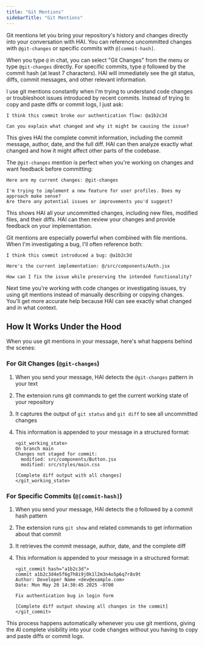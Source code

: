 ```yaml
---
title: "Git Mentions"
sidebarTitle: "Git Mentions"
---
```


Git mentions let you bring your repository's history and changes directly into your conversation with HAI. You can reference uncommitted changes with `@git-changes` or specific commits with `@[commit-hash]`.

When you type `@` in chat, you can select "Git Changes" from the menu or type `@git-changes` directly. For specific commits, type `@` followed by the commit hash (at least 7 characters). HAI will immediately see the git status, diffs, commit messages, and other relevant information.

I use git mentions constantly when I'm trying to understand code changes or troubleshoot issues introduced by recent commits. Instead of trying to copy and paste diffs or commit logs, I just ask:

```
I think this commit broke our authentication flow: @a1b2c3d

Can you explain what changed and why it might be causing the issue?
```

This gives HAI the complete commit information, including the commit message, author, date, and the full diff. HAI can then analyze exactly what changed and how it might affect other parts of the codebase.

The `@git-changes` mention is perfect when you're working on changes and want feedback before committing:

```
Here are my current changes: @git-changes

I'm trying to implement a new feature for user profiles. Does my approach make sense?
Are there any potential issues or improvements you'd suggest?
```

This shows HAI all your uncommitted changes, including new files, modified files, and their diffs. HAI can then review your changes and provide feedback on your implementation.

Git mentions are especially powerful when combined with file mentions. When I'm investigating a bug, I'll often reference both:

```
I think this commit introduced a bug: @a1b2c3d

Here's the current implementation: @/src/components/Auth.jsx

How can I fix the issue while preserving the intended functionality?
```

Next time you're working with code changes or investigating issues, try using git mentions instead of manually describing or copying changes. You'll get more accurate help because HAI can see exactly what changed and in what context.

## How It Works Under the Hood

When you use git mentions in your message, here's what happens behind the scenes:

### For Git Changes (`@git-changes`)

1. When you send your message, HAI detects the `@git-changes` pattern in your text
2. The extension runs git commands to get the current working state of your repository
3. It captures the output of `git status` and `git diff` to see all uncommitted changes
4. This information is appended to your message in a structured format:

    ```
    <git_working_state>
    On branch main
    Changes not staged for commit:
      modified: src/components/Button.jsx
      modified: src/styles/main.css

    [Complete diff output with all changes]
    </git_working_state>
    ```

### For Specific Commits (`@[commit-hash]`)

1. When you send your message, HAI detects the `@` followed by a commit hash pattern
2. The extension runs `git show` and related commands to get information about that commit
3. It retrieves the commit message, author, date, and the complete diff
4. This information is appended to your message in a structured format:

    ```
    <git_commit hash="a1b2c3d">
    commit a1b2c3d4e5f6g7h8i9j0k1l2m3n4o5p6q7r8s9t
    Author: Developer Name <dev@example.com>
    Date: Mon May 20 14:30:45 2025 -0700

    Fix authentication bug in login form

    [Complete diff output showing all changes in the commit]
    </git_commit>
    ```

This process happens automatically whenever you use git mentions, giving the AI complete visibility into your code changes without you having to copy and paste diffs or commit logs.
